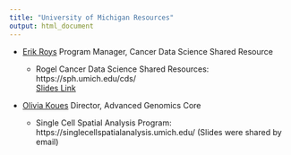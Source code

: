 ```yaml
---
title: "University of Michigan Resources"
output: html_document
---
```


 - [Erik Roys](https://sph.umich.edu/cds/team.html) Program Manager, Cancer Data Science Shared Resource
 
    - Rogel Cancer Data Science Shared Resources: https://sph.umich.edu/cds/
    <div class = "link_button"><a href="https://docs.google.com/presentation/d/12BQZ08cOfwvCMlCSBlPUOWLfzSrkvvL8/edit?usp=sharing&ouid=102662482711839521514&rtpof=true&sd=true" target="_blank"> Slides Link</a></div>

 
 - [Olivia Koues](https://www.linkedin.com/in/olivia-i-koues-ba5b65b6/) Director, Advanced Genomics Core
    - Single Cell Spatial Analysis Program: https://singlecellspatialanalysis.umich.edu/
    (Slides were shared by email)
